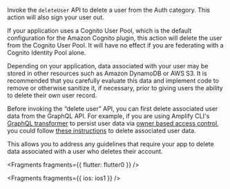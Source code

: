 Invoke the `deleteUser` API to delete a user from the Auth category. This action will also sign your user out.

If your application uses a Cognito User Pool, which is the default configuration for the Amazon Cognito plugin, this action will delete the user from the Cognito User Pool. It will have no effect if you are federating with a Cognito Identity Pool alone.

<Callout warning>

  Depending on your application, data associated with your user may be stored in
  other resources such as Amazon DynamoDB or AWS S3. It is recommended that you
  carefully evaluate this data and implement code to remove or otherwise
  sanitize it, if necessary, prior to giving users the ability to delete their
  own user record.

</Callout>


<Callout warning>

  Before invoking the “delete user” API, you can first delete associated user data from the GraphQL API. For example, if you are using Amplify CLI's [GraphQL transformer](https://docs.amplify.aws/cli-legacy/graphql-transformer/overview/) to persist user data via [owner based access control](https://docs.amplify.aws/cli/graphql/authorization-rules/#per-user--owner-based-data-access), you could follow [these instructions](https://gist.github.com/aws-amplify-ops/27954c421bd72930874d48c15c284807) to delete associated user data.

  This allows you to address any guidelines that require your app to delete data associated with a user who deletes their account.

</Callout>


<Fragments fragments={{ flutter: flutter0 }} />


<Fragments fragments={{ ios: ios1 }} />
